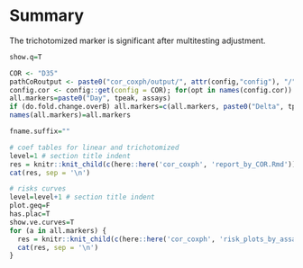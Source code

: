 # Summary

The trichotomized marker is significant after multitesting adjustment.

```r

show.q=T

COR <- "D35"
pathCoRoutput <- paste0("cor_coxph/output/", attr(config,"config"), "/", COR)
config.cor <- config::get(config = COR); for(opt in names(config.cor)) eval(parse(text = paste0(names(config.cor[opt])," <- config.cor[[opt]]")))
all.markers=paste0("Day", tpeak, assays)
if (do.fold.change.overB) all.markers=c(all.markers, paste0("Delta", tpeak, "overB", assays))
names(all.markers)=all.markers

fname.suffix=""

# coef tables for linear and trichotomized
level=1 # section title indent
res = knitr::knit_child(c(here::here('cor_coxph', 'report_by_COR.Rmd')), quiet = TRUE)
cat(res, sep = '\n')

# risks curves
level=level+1 # section title indent
plot.geq=F
has.plac=T
show.ve.curves=T
for (a in all.markers) {
  res = knitr::knit_child(c(here::here('cor_coxph', 'risk_plots_by_assays.Rmd')), quiet = TRUE)
  cat(res, sep = '\n')
}


```
